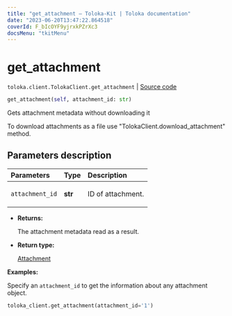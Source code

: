 ```yaml
---
title: "get_attachment — Toloka-Kit | Toloka documentation"
date: "2023-06-20T13:47:22.864518"
coverId: F_bIcOYF9yjrxkPZrXc3
docsMenu: "tkitMenu"
---
```


# get_attachment

`toloka.client.TolokaClient.get_attachment` | [Source code](https://github.com/Toloka/toloka-kit/blob/v1.2.0/src/client/__init__.py#L891)

```python
get_attachment(self, attachment_id: str)
```

Gets attachment metadata without downloading it

To download attachments as a file use "TolokaClient.download_attachment" method.

## Parameters description

| Parameters | Type | Description |
| :----------| :----| :-----------|
`attachment_id`|**str**|<p>ID of attachment.</p>

* **Returns:**

  The attachment metadata read as a result.

* **Return type:**

  [Attachment](/docs/toloka-kit/reference/toloka.client.attachment.Attachment)

**Examples:**

Specify an `attachment_id` to get the information about any attachment object.

```python
toloka_client.get_attachment(attachment_id='1')
```